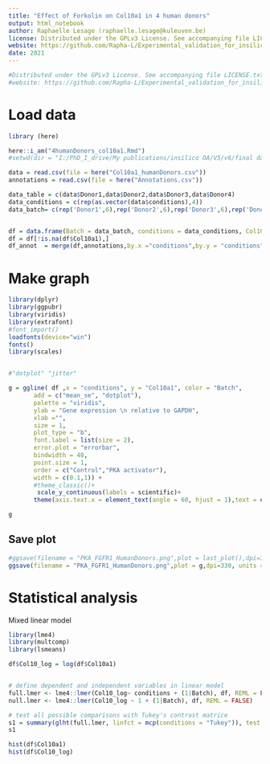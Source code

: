 ```yaml
---
title: "Effect of Forkolin on Col10a1 in 4 human donors"
output: html_notebook
author: Raphaelle Lesage (raphaelle.lesage@kuleuven.be)
license: Distributed under the GPLv3 License. See accompanying file LICENSE.txt or copy at http://www.gnu.org/licenses/gpl-3.0.html
website: https://github.com/Rapha-L/Experimental_validation_for_insilicoOA 
date: 2021
---
```

```r
#Distributed under the GPLv3 License. See accompanying file LICENSE.txt or copy at http://www.gnu.org/licenses/gpl-3.0.html
#website: https://github.com/Rapha-L/Experimental_validation_for_insilicoOA 
```


# Load data
```r

library (here)

here::i_am("4humanDonors_col10a1.Rmd")
#setwd(dir = "I:/PhD_I_drive/My publications/insilico OA/V5/v6/final data figures")

data = read.csv(file = here("Col10a1_humanDonors.csv"))
annotations = read.csv(file = here("Annotations.csv"))

data_table = c(data$Donor1,data$Donor2,data$Donor3,data$Donor4)
data_conditions = c(rep(as.vector(data$conditions),4))
data_batch= c(rep('Donor1',6),rep('Donor2',6),rep('Donor3',6),rep('Donor4',6))


df = data.frame(Batch = data_batch, conditions = data_conditions, Col10a1 = data_table)
df = df[!is.na(df$Col10a1),]
df_annot  = merge(df,annotations,by.x ="conditions",by.y = "conditions")


```
# Make graph
```r
library(dplyr)
library(ggpubr)
library(viridis)
library(extrafont)
#font_import()
loadfonts(device="win")
fonts()
library(scales)


#"dotplot" "jitter"

g = ggline( df ,x = "conditions", y = "Col10a1", color = "Batch",
       add = c("mean_se", "dotplot"),
       palette = "viridis",
       ylab = "Gene expression \n relative to GAPDH",
       xlab ="",
       size = 1,
       plot_type = "b",
       font.label = list(size = 2),
       error.plot = "errorbar",
       bindwidth = 40,
       point.size = 1,
       order = c("Control","PKA activator"),
       width = c(0.1,1)) +
       #theme_classic()+ 
        scale_y_continuous(labels = scientific)+
       theme(axis.text.x = element_text(angle = 60, hjust = 1),text = element_text(size=28,family="Calibri"), legend.position = "up")

g
```

## Save plot
```r

#ggsave(filename = "PKA_FGFR1_HumanDonors.png",plot = last_plot(),dpi=330, units = "cm",width= 15,height = 15)
ggsave(filename = "PKA_FGFR1_HumanDonors.png",plot = g,dpi=330, units = "cm",width= 15,height = 15)

```
# Statistical analysis 
Mixed linear model 
```r
library(lme4)
library(multcomp)
library(lsmeans)

df$Col10_log = log(df$Col10a1)


# define dependent and independent variables in linear model
full.lmer <- lme4::lmer(Col10_log~ conditions + (1|Batch), df, REML = FALSE)
null.lmer <- lme4::lmer(Col10_log ~ 1 + (1|Batch), df, REML = FALSE)

# test all possible comparisons with Tukey's contrast matrice
s1 = summary(glht(full.lmer, linfct = mcp(conditions = "Tukey")), test = adjusted("holm"))
s1

hist(df$Col10a1)
hist(df$Col10_log)

```

